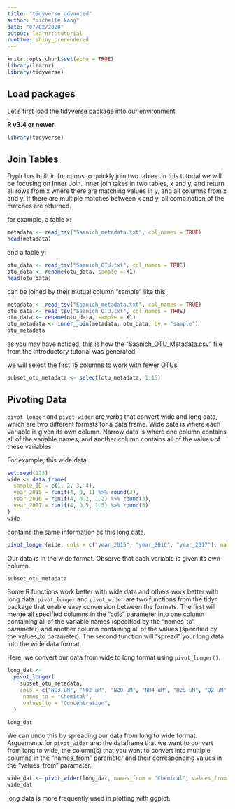 ```yaml
---
title: "tidyverse advanced"
author: "michelle kang"
date: "07/02/2020"
output: learnr::tutorial
runtime: shiny_prerendered
---
```


```r
knitr::opts_chunk$set(echo = TRUE)
library(learnr)
library(tidyverse)
```

## Load packages
Let's first load the tidyverse package into our environment

**R v3.4 or newer**
```r
library(tidyverse)
```

## Join Tables 

Dyplr has built in functions to quickly join two tables. In this tutorial we will be focusing on Inner Join. Inner join takes in two tables, x and y, and return all rows from x where there are matching values in y, and all columns from x and y. If there are multiple matches between x and y, all combination of the matches are returned.

for example, a table x:
```R
metadata <- read_tsv("Saanich_metadata.txt", col_names = TRUE)
head(metadata)
```

and a table y:
```r
otu_data <- read_tsv("Saanich_OTU.txt", col_names = TRUE)
otu_data <- rename(otu_data, sample = X1)
head(otu_data)
```

can be joined by their mutual column "sample" like this:
```r
metadata <- read_tsv("Saanich_metadata.txt", col_names = TRUE)
otu_data <- read_tsv("Saanich_OTU.txt", col_names = TRUE)
otu_data <- rename(otu_data, sample = X1)
otu_metadata <- inner_join(metadata, otu_data, by = "sample")
otu_metadata
```

as you may have noticed, this is how the "Saanich_OTU_Metadata.csv" file from the introductory tutorial was generated. 

we will select the first 15 columns to work with fewer OTUs:
```R
subset_otu_metadata <- select(otu_metadata, 1:15)
```

## Pivoting Data

`pivot_longer` and `pivot_wider` are verbs that convert wide and long data, which are two different formats for a data frame. Wide data is where each variable is given its own column. Narrow data is where one column contains all of the variable names, and another column contains all of the values of these variables.

For example, this wide data

```r
set.seed(123)
wide <- data.frame(
  sample_ID = c(1, 2, 3, 4),
  year_2015 = runif(4, 0, 1) %>% round(3),
  year_2016 = runif(4, 0.2, 1.2) %>% round(3),
  year_2017 = runif(4, 0.5, 1.5) %>% round(3)
)
wide
```

contains the same information as this long data.
```r
pivot_longer(wide, cols = c("year_2015", "year_2016", "year_2017"), names_to ="Year", values_to = "Value") %>% arrange(sample_ID)
```

Our data is in the wide format. Observe that each variable is given its own column.
```r
subset_otu_metadata
```

Some R functions work better with wide data and others work better with long data. `pivot_longer` and `pivot_wider` are two functions from the tidyr package that enable easy conversion between the formats. The first will merge all specified columns in the "cols" parameter into one column containing all of the variable names (specified by the "names_to" parameter) and another column containing all of the values (specified by the values_to parameter). The second function will "spread" your long data into the wide data format. 

Here, we convert our data from wide to long format using `pivot_longer()`.
```r
long_dat <-
  pivot_longer(
    subset_otu_metadata,
    cols = c("NO3_uM", "NO2_uM", "N2O_uM", "NH4_uM", "H2S_uM", "O2_uM", "PO4_uM", "SiO2_uM", "CH4_nM"),
     names_to = "Chemical",
     values_to = "Concentration",
  )

long_dat
```

We can undo this by spreading our data from long to wide format. Arguements for `pivot_wider` are: the dataframe that we want to convert from long to wide, the column(s) that you want to convert into multiple columns in the "names_from" parameter and their corresponding values in the "values_from" parameter. 
```r
wide_dat <- pivot_wider(long_dat, names_from = "Chemical", values_from = "Concentration")
wide_dat
```

long data is more frequently used in plotting with ggplot.
